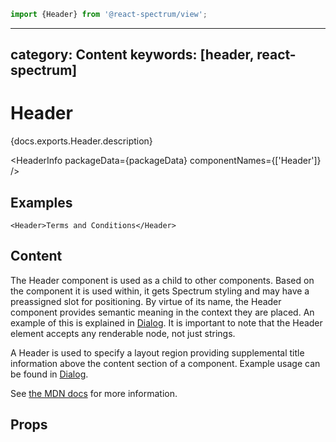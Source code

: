 <!-- Copyright 2020 Adobe. All rights reserved.
This file is licensed to you under the Apache License, Version 2.0 (the "License");
you may not use this file except in compliance with the License. You may obtain a copy
of the License at http://www.apache.org/licenses/LICENSE-2.0
Unless required by applicable law or agreed to in writing, software distributed under
the License is distributed on an "AS IS" BASIS, WITHOUT WARRANTIES OR REPRESENTATIONS
OF ANY KIND, either express or implied. See the License for the specific language
governing permissions and limitations under the License. -->



```jsx import
import {Header} from '@react-spectrum/view';
```

---
category: Content
keywords: [header, react-spectrum]
---

# Header

<p>{docs.exports.Header.description}</p>

<HeaderInfo
  packageData={packageData}
  componentNames={['Header']} />

## Examples

```tsx example
<Header>Terms and Conditions</Header>
```

## Content

The Header component is used as a child to other components. Based on the
component it is used within, it gets Spectrum styling and may have a preassigned
slot for positioning. By virtue of its name, the Header component provides
semantic meaning in the context they are placed. An example of this is
explained in [Dialog](Dialog.html#content). It is important to note that the
Header element accepts any renderable node, not just strings.

A Header is used to specify a layout region providing supplemental title information above the
content section of a component. Example usage can be found in [Dialog](Dialog.html#example).

See [the MDN docs](https://developer.mozilla.org/en-US/docs/Web/HTML/Element/header) for more information.

## Props

<PropTable component={docs.exports.Header} links={docs.links} />
